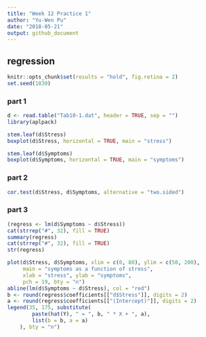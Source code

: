 ```yaml
---
title: "Week 12 Practice 1"
author: "Yu-Wen Pu"
date: "2018-05-21"
output: github_document
---
```


## regression

```r
knitr::opts_chunk$set(results = "hold", fig.retina = 2)
set.seed(1830)
```

### part 1

```r
d <- read.table("Tab10-1.dat", header = TRUE, sep = "")
library(aplpack)
```

```r
stem.leaf(d$Stress)
boxplot(d$Stress, horizontal = TRUE, main = "stress")
```

```r
stem.leaf(d$Symptoms)
boxplot(d$Symptoms, horizontal = TRUE, main = "symptoms")
```

### part 2

```r
cor.test(d$Stress, d$Symptoms, alternative = "two.sided")
```

### part 3

```r
(regress <- lm(d$Symptoms ~ d$Stress))
cat(strrep("#", 32), fill = TRUE)
summary(regress)
cat(strrep("#", 32), fill = TRUE)
str(regress)
```

```r
plot(d$Stress, d$Symptoms, xlim = c(0, 80), ylim = c(50, 200),
     main = "symptoms as a function of stress",
     xlab = "stress", ylab = "symptoms",
     pch = 19, bty = "n")
abline(lm(d$Symptoms ~ d$Stress), col = "red")
b <- round(regress$coefficients[["d$Stress"]], digits = 2)
a <- round(regress$coefficients[["(Intercept)"]], digits = 2)
legend(35, 175, substitute(
        paste(hat(Y), " = ", b, " * X + ", a),
        list(b = b, a = a)
    ), bty = "n")
```
